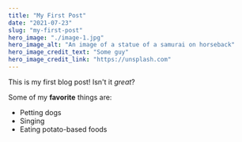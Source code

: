 ```yaml
---
title: "My First Post"
date: "2021-07-23"
slug: "my-first-post"
hero_image: "./image-1.jpg"
hero_image_alt: "An image of a statue of a samurai on horseback"
hero_image_credit_text: "Some guy"
hero_image_credit_link: "https://unsplash.com"
---
```


This is my first blog post! Isn't it _great_?

Some of my **favorite** things are:

- Petting dogs
- Singing
- Eating potato-based foods

